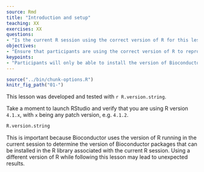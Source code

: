 ```yaml
---
source: Rmd
title: "Introduction and setup"
teaching: XX
exercises: XX
questions:
- "Is the current R session using the correct version of R for this lesson?"
objectives:
- "Ensure that participants are using the correct version of R to reproduce exactly the contents of this lesson."
keypoints:
- "Participants will only be able to install the version of Bioconductor packages described in this lesson and reproduce their exact outputs if they use the correct version of R."
---
```


```r
source("../bin/chunk-options.R")
knitr_fig_path("01-")
```

This lesson was developed and tested with `r R.version.string`.

Take a moment to launch RStudio and verify that you are using R version `4.1.x`, with `x` being any patch version, e.g. `4.1.2`.

```r
R.version.string
```

This is important because Bioconductor uses the version of R running in the current session to determine the version of Bioconductor packages that can be installed in the R library associated with the current R session.
Using a different version of R while following this lesson may lead to unexpected results.
